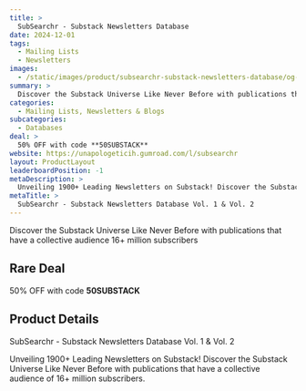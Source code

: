 ```yaml
---
title: >
  SubSearchr - Substack Newsletters Database
date: 2024-12-01
tags:
  - Mailing Lists
  - Newsletters
images:
  - /static/images/product/subsearchr-substack-newsletters-database/og-image.png
summary: >
  Discover the Substack Universe Like Never Before with publications that have a collective audience 16+ million subscribers
categories:
  - Mailing Lists, Newsletters & Blogs
subcategories:
  - Databases
deal: >
  50% OFF with code **50SUBSTACK**
website: https://unapologeticih.gumroad.com/l/subsearchr
layout: ProductLayout
leaderboardPosition: -1
metaDescription: >
  Unveiling 1900+ Leading Newsletters on Substack! Discover the Substack Universe Like Never Before with publications that have a collective audience of 16+ million subscribers.
metaTitle: >
  SubSearchr - Substack Newsletters Database Vol. 1 & Vol. 2
---
```

Discover the Substack Universe Like Never Before with publications that have a collective audience 16+ million subscribers

## Rare Deal

50% OFF with code **50SUBSTACK**

## Product Details

SubSearchr - Substack Newsletters Database Vol. 1 & Vol. 2

Unveiling 1900+ Leading Newsletters on Substack! Discover the Substack Universe Like Never Before with publications that have a collective audience of 16+ million subscribers.
